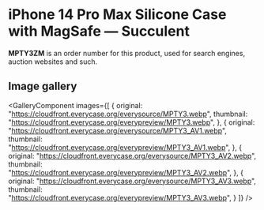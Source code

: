 
# iPhone 14 Pro Max Silicone Case with MagSafe — Succulent

<Callout type='info' emoji='👉🏻'>**MPTY3ZM** is an order number for this product, used for search engines, auction websites and such.</Callout>

## Image gallery

<GalleryComponent
    images={[
      {
        original: "https://cloudfront.everycase.org/everysource/MPTY3.webp",
        thumbnail: "https://cloudfront.everycase.org/everypreview/MPTY3.webp",
      },
      {
        original: "https://cloudfront.everycase.org/everysource/MPTY3_AV1.webp",
        thumbnail: "https://cloudfront.everycase.org/everypreview/MPTY3_AV1.webp",
      },
      {
        original: "https://cloudfront.everycase.org/everysource/MPTY3_AV2.webp",
        thumbnail: "https://cloudfront.everycase.org/everypreview/MPTY3_AV2.webp",
      },
      {
        original: "https://cloudfront.everycase.org/everysource/MPTY3_AV3.webp",
        thumbnail: "https://cloudfront.everycase.org/everypreview/MPTY3_AV3.webp",
      }
    ]}
  />
